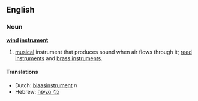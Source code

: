 ==English==

===Noun===
'''[[wind]] [[instrument]]'''

# [[musical]] instrument that produces sound when air flows through it; [[reed instrument]]s and [[brass instrument]]s.

====Translations====
*Dutch: [[blaasinstrument]] ''n''
*Hebrew: [[כלי נשיפה]]